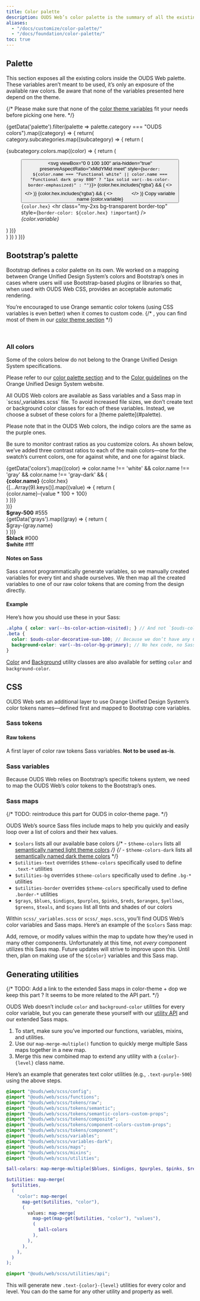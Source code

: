 ```yaml
---
title: Color palette
description: OUDS Web’s color palette is the summary of all the existing and useable colors.
aliases:
  - "/docs/customize/color-palette/"
  - "/docs/foundation/color-palette/"
toc: true
---
```



## Palette

This section exposes all the existing colors inside the OUDS Web palette. These variables aren’t meant to be used, it’s only an exposure of the available raw colors. Be aware that none of the variables presented here depend on the theme.

{/* Please make sure that none of the [color theme variables]([[docsref:/foundation/color-theme]]) fit your needs before picking one here. */}

{getData('palette').filter(palette => palette.category === "OUDS colors").map((category) => {
  return(
    category.subcategories.map((subcategory) => {
      return (
       <div class="row row-cols-1 row-cols-sm-2 row-cols-md-4 row-cols-lg-3 row-cols-xl-5 gy-tall pb-lg">
        {subcategory.colors.map((color) => {
          return (
            <figure class="mb-none" aria-label={color.name}>
              <button class="border-none p-none color-copy ratio ratio-1x1" data-clipboard-text={color.variable} data-bs-toggle="tooltip" data-bs-title="Copy to clipboard">
                <svg viewBox="0 0 100 100" aria-hidden="true" preserveAspectRatio="xMidYMid meet" style={`border: ${color.name === "Functional white" || color.name === "Functional dark gray 880" ? "1px solid var(--bs-color-border-emphasized)" : ""}`}>
                  {color.hex.includes('rgba') && (
                    <>
                      <rect fill="#fff" width="50" height="100"/>
                      <rect fill="#141414" x="50" width="50" height="100"/>
                    </>
                  )}
                  <rect fill={color.hex} width="100" height="100"/>
                  {color.hex.includes('rgba') && (
                    <>
                      <svg class="decorative-xs-icon text-always-black" x="15" y="15" width="20" height="20" aria-hidden="true">
                        <use xlink:href="#ui-light-mode"/>
                      </svg>
                      <svg class="decorative-xs-icon text-always-white" x="65" y="15" width="20" height="20" aria-hidden="true">
                        <use xlink:href="#ui-dark-mode"/>
                      </svg>
                    </>
                  )}
                </svg>
                <span class="visually-hidden">Copy variable name {color.variable}</span>
              </button>
              <figcaption class="py-2xs">
                <code class="user-select-all">{color.hex}</code>
                <hr class="my-2xs bg-transparent border-top" style={`border-color: ${color.hex} !important`} />
                <var class="user-select-all">{color.variable}</var>
              </figcaption>
            </figure>
          )
        })}
      </div>
    )
    })
  )
})}

## Bootstrap’s palette

Bootstrap defines a color palette on its own. We worked on a mapping between Orange Unified Design System’s colors and Bootstrap’s ones in cases where users will use Bootstrap-based plugins or libraries so that, when used with OUDS Web CSS, provides an acceptable automatic rendering.

You’re encouraged to use Orange semantic color tokens (using CSS variables is even better) when it comes to custom code.
{/* , you can find most of them in our [color theme section]([[docsref:/foundation/color-theme]]) */}

<BootstrapCompatibility>
<br />

### All colors

<Callout type="danger">
Some of the colors below do not belong to the Orange Unified Design System specifications.

Please refer to our [color palette section](#palette) and to the [Color guidelines](https://unified-design-system.orange.com/472794e18/p/217ac6-color) on the Orange Unified Design System website.
</Callout>

<Callout type="warning">
All OUDS Web colors are available as Sass variables and a Sass map in `scss/_variables.scss` file. To avoid increased file sizes, we don’t create text or background color classes for each of these variables. Instead, we choose a subset of these colors for a [theme palette](#palette).

Please note that in the OUDS Web colors, the indigo colors are the same as the purple ones.
</Callout>

Be sure to monitor contrast ratios as you customize colors. As shown below, we’ve added three contrast ratios to each of the main colors—one for the swatch’s current colors, one for against white, and one for against black.

<div class="row font-monospace">
  {getData('colors').map((color) => color.name !== 'white' && color.name !== 'gray' && color.name !== 'gray-dark' && (
    <div class="col-md-4 mb-lg">
      <div class={`p-lg mb-sm position-relative swatch-${color.name}`}>
        <strong class="d-block">{color.name}</strong>
        {color.hex}
      </div>
      {[...Array(9).keys()].map((value) => {
        return (
          <div class={`p-lg bd-${color.name}-${value * 100 + 100}`}>{color.name}-{value * 100 + 100}</div>
        )
      })}
    </div>
  ))}

  <div class="col-md-4 mb-lg">
    <div class="p-lg mb-sm position-relative swatch-gray-500">
      <strong class="d-block">$gray-500</strong>
      #555
    </div>
    {getData('grays').map((gray) => {
      return (
        <div class={`p-lg bd-gray-${gray.name}`}>$gray-{gray.name}</div>
      )
    })}
  </div>

  <div class="col-md-4 mb-lg">
    <div class="p-lg mb-sm bd-black text-always-on-black">
      <strong class="d-block">$black</strong>
      #000
    </div>
    <div class="p-lg mb-sm bd-white border">
      <strong class="d-block">$white</strong>
      #fff
    </div>
  </div>
</div>

#### Notes on Sass

Sass cannot programmatically generate variables, so we manually created variables for every tint and shade ourselves. We then map all the created variables to one of our raw color tokens that are coming from the design directly.

#### Example

Here’s how you should use these in your Sass:

```scss
.alpha { color: var(--bs-color-action-visited); } // And not `$ouds-color-decorative-amethyst-600` or `$ouds-color-action-visited-light` directly
.beta {
  color: $ouds-color-decorative-sun-100; // Because we don’t have any CSS variable but prefer avoid the raw variables
  background-color: var(--bs-color-bg-primary); // No hex code, no Sass variable
}
```

[Color]([[docsref:/utilities/color]]) and [Background]([[docsref:/utilities/background]]) utility classes are also available for setting `color` and `background-color`.
</BootstrapCompatibility>

## CSS

OUDS Web sets an additional layer to use Orange Unified Design System’s color tokens names—defined first and mapped to Bootstrap core variables.

### Sass tokens

#### Raw tokens

A first layer of color raw tokens Sass variables. **Not to be used as-is**.

<ScssDocs name="ouds-raw-color" file="scss/tokens/_raw.scss" />

### Sass variables

<BootstrapCompatibility>
Because OUDS Web relies on Bootstrap’s specific tokens system, we need to map the OUDS Web’s color tokens to the Bootstrap’s ones.

<ScssDocs name="color-variables" file="scss/_variables.scss" />

<ScssDocs name="gray-color-variables" file="scss/_variables.scss" />
</BootstrapCompatibility>

### Sass maps

{/* TODO: reintroduce this part for OUDS in color-theme page. */}

<BootstrapCompatibility>
OUDS Web’s source Sass files include maps to help you quickly and easily loop over a list of colors and their hex values.

- `$colors` lists all our available base colors
{/* - `$theme-colors` lists all [semantically named light theme colors]([[docsref:/foundation/color-theme]]) */}
{/* - `$theme-colors-dark` lists all [semantically named dark theme colors]([[docsref:/foundation/color-theme]]) */}
- `$utilities-text` overrides `$theme-colors` specifically used to define `.text-*` utilities
- `$utilities-bg` overrides `$theme-colors` specifically used to define `.bg-*` utilities
- `$utilities-border` overrides `$theme-colors` specifically used to define `.border-*` utilities
- `$grays`, `$blues`, `$indigos`, `$purples`, `$pinks`, `$reds`, `$oranges`, `$yellows`, `$greens`, `$teals`, and `$cyans` list all tints and shades of our colors

Within `scss/_variables.scss` or `scss/_maps.scss`, you’ll find OUDS Web’s color variables and Sass maps. Here’s an example of the `$colors` Sass map:

<ScssDocs name="colors-map" file="scss/_variables.scss" />

Add, remove, or modify values within the map to update how they’re used in many other components. Unfortunately at this time, not _every_ component utilizes this Sass map. Future updates will strive to improve upon this. Until then, plan on making use of the `${color}` variables and this Sass map.
</BootstrapCompatibility>

## Generating utilities

{/* TODO: Add a link to the extended Sass maps in color-theme + dop we keep this part ? It seems to be more related to the API part. */}

OUDS Web doesn’t include `color` and `background-color` utilities for every color variable, but you can generate these yourself with our [utility API]([[docsref:/utilities/api]]) and our extended Sass maps.

1. To start, make sure you’ve imported our functions, variables, mixins, and utilities.
2. Use our `map-merge-multiple()` function to quickly merge multiple Sass maps together in a new map.
3. Merge this new combined map to extend any utility with a `{color}-{level}` class name.

Here’s an example that generates text color utilities (e.g., `.text-purple-500`) using the above steps.

```scss
@import "@ouds/web/scss/config";
@import "@ouds/web/scss/functions";
@import "@ouds/web/scss/tokens/raw";
@import "@ouds/web/scss/tokens/semantic";
@import "@ouds/web/scss/tokens/semantic-colors-custom-props";
@import "@ouds/web/scss/tokens/composite";
@import "@ouds/web/scss/tokens/component-colors-custom-props";
@import "@ouds/web/scss/tokens/component";
@import "@ouds/web/scss/variables";
@import "@ouds/web/scss/variables-dark";
@import "@ouds/web/scss/maps";
@import "@ouds/web/scss/mixins";
@import "@ouds/web/scss/utilities";

$all-colors: map-merge-multiple($blues, $indigos, $purples, $pinks, $reds, $oranges, $yellows, $greens, $teals, $cyans);

$utilities: map-merge(
  $utilities,
  (
    "color": map-merge(
      map-get($utilities, "color"),
      (
        values: map-merge(
          map-get(map-get($utilities, "color"), "values"),
          (
            $all-colors
          ),
        ),
      ),
    ),
  )
);

@import "@ouds/web/scss/utilities/api";
```

This will generate new `.text-{color}-{level}` utilities for every color and level. You can do the same for any other utility and property as well.

